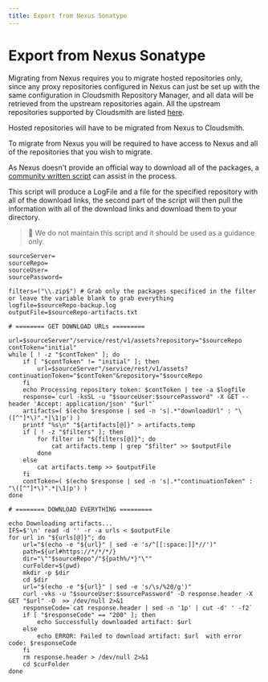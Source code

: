 ```yaml
---
title: Export from Nexus Sonatype
---
```


# Export from Nexus Sonatype

Migrating from Nexus requires you to migrate hosted repositories only, since any proxy repositories configured in Nexus can just be set up with the same configuration in Cloudsmith Repository Manager, and all data will be retrieved from the upstream repositories again. All the upstream repositories supported by Cloudsmith are listed [here](doc:upstream-proxying-caching). 

Hosted repositories will have to be migrated from Nexus to Cloudsmith. 

To migrate from Nexus you will be required to have access to Nexus and all of the repositories that you wish to migrate. 

As Nexus doesn't provide an official way to download all of the packages, a [community written script](https://stackoverflow.com/questions/70610642/download-entire-repository-from-nexus-3-37-1) can assist in the process.

This script will produce a LogFile and a file for the specified repository with all of the download links, the second part of the script will then pull the information with all of the download links and download them to your directory.

> 🚧
> We do not maintain this script and it should be used as a guidance only.

```shell
sourceServer=
sourceRepo=
sourceUser=
sourcePassword=

filters=("\\.zip$") # Grab only the packages specificed in the filter or leave the variable blank to grab everything
logfile=$sourceRepo-backup.log
outputFile=$sourceRepo-artifacts.txt

# ======== GET DOWNLOAD URLs =========

url=$sourceServer"/service/rest/v1/assets?repository="$sourceRepo
contToken="initial"
while [ ! -z "$contToken" ]; do
    if [ "$contToken" != "initial" ]; then
        url=$sourceServer"/service/rest/v1/assets?continuationToken="$contToken"&repository="$sourceRepo
    fi
    echo Processing repository token: $contToken | tee -a $logfile
    response=`curl -ksSL -u "$sourceUser:$sourcePassword" -X GET --header 'Accept: application/json' "$url"`
    artifacts=( $(echo $response | sed -n 's|.*"downloadUrl" : "\([^"]*\)".*|\1|p') ) 
    printf "%s\n" "${artifacts[@]}" > artifacts.temp 
    if [ ! -z "$filters" ]; then
        for filter in "${filters[@]}"; do
            cat artifacts.temp | grep "$filter" >> $outputFile
        done
    else
        cat artifacts.temp >> $outputFile
    fi
    contToken=( $(echo $response | sed -n 's|.*"continuationToken" : "\([^"]*\)".*|\1|p') )
done

# ======== DOWNLOAD EVERYTHING =========

echo Downloading artifacts...
IFS=$'\n' read -d '' -r -a urls < $outputFile
for url in "${urls[@]}"; do
    url="$(echo -e "${url}" | sed -e 's/^[[:space:]]*//')"
    path=${url#https://*/*/*/}
    dir="\""$sourceRepo"/"${path%/*}"\""
    curFolder=$(pwd)
    mkdir -p $dir
    cd $dir
    url="$(echo -e "${url}" | sed -e 's/\s/%20/g')"
    curl -vks -u "$sourceUser:$sourcePassword" -D response.header -X GET "$url" -O  >> /dev/null 2>&1
    responseCode=`cat response.header | sed -n '1p' | cut -d' ' -f2`
    if [ "$responseCode" == "200" ]; then
        echo Successfully downloaded artifact: $url
    else
        echo ERROR: Failed to download artifact: $url  with error code: $responseCode
    fi
    rm response.header > /dev/null 2>&1
    cd $curFolder
done
```
